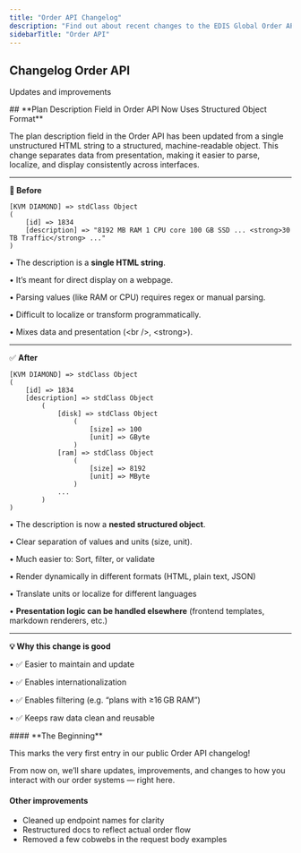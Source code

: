 ```yaml
---
title: "Order API Changelog"
description: "Find out about recent changes to the EDIS Global Order API. See what’s new in provisioning, billing logic, validation rules, and plan upgrade automation."
sidebarTitle: "Order API"
---
```


## Changelog Order API

Updates and improvements

<Update label="March 2025">
  ## **Plan Description Field in Order API Now Uses Structured Object Format**

  The plan description field in the Order API has been updated from a single unstructured HTML string to a structured, machine-readable object. This change separates data from presentation, making it easier to parse, localize, and display consistently across interfaces.

  ---

  **🧾 Before**

  ```
  [KVM DIAMOND] => stdClass Object
  (
      [id] => 1834
      [description] => "8192 MB RAM 1 CPU core 100 GB SSD ... <strong>30 TB Traffic</strong> ..."
  )
  ```

  • The description is a **single HTML string**.

  • It’s meant for direct display on a webpage.

  • Parsing values (like RAM or CPU) requires regex or manual parsing.

  • Difficult to localize or transform programmatically.

  • Mixes data and presentation (\<br /\>, \<strong\>).

  ---

  ✅ **After**

  ```
  [KVM DIAMOND] => stdClass Object
  (
      [id] => 1834
      [description] => stdClass Object
          (
              [disk] => stdClass Object
                  (
                      [size] => 100
                      [unit] => GByte
                  )
              [ram] => stdClass Object
                  (
                      [size] => 8192
                      [unit] => MByte
                  )
              ...
          )
  )
  ```

  • The description is now a **nested structured object**.

  • Clear separation of values and units (size, unit).

  • Much easier to: Sort, filter, or validate

  • Render dynamically in different formats (HTML, plain text, JSON)

  • Translate units or localize for different languages

  • **Presentation logic can be handled elsewhere** (frontend templates, markdown renderers, etc.)

  ---

  **💡 Why this change is good**

  • ✅ Easier to maintain and update

  • ✅ Enables internationalization

  • ✅ Enables filtering (e.g. “plans with ≥16 GB RAM”)

  • ✅ Keeps raw data clean and reusable
</Update>

<Update label="The Beginning">
  #### **The Beginning**

  This marks the very first entry in our public Order API changelog\!

  From now on, we’ll share updates, improvements, and changes to how you interact with our order systems — right here.

  #### **Other improvements**

  - Cleaned up endpoint names for clarity
  - Restructured docs to reflect actual order flow
  - Removed a few cobwebs in the request body examples
</Update>
